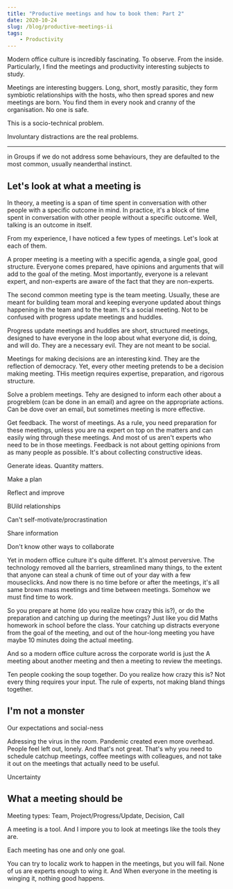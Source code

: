 ```yaml
---
title: "Productive meetings and how to book them: Part 2"
date: 2020-10-24
slug: /blog/productive-meetings-ii
tags:
    - Productivity
---
```


Modern office culture is incredibly fascinating. To observe. From the inside. Particularly, I find the meetings and productivity interesting subjects to study. 

Meetings are interesting buggers. Long, short, mostly parasitic, they form symbiotic relationships with the hosts, who then spread spores and new meetings are born. You find them in every nook and cranny of the organisation. No one is safe. 

This is a socio-technical problem.

Involuntary distractions are the real problems.

----

in Groups if we do not address some behaviours, they are defaulted to the most common, usually neanderthal instinct. 

## Let's look at what a meeting is

In theory, a meeting is a span of time spent in conversation with other people with a specific outcome in mind. In practice, it's a block of time spent in conversation with other people without a specific outcome. Well, talking is an outcome in itself. 

From my experience, I have noticed a few types of meetings. Let's look at each of them. 

A proper meeting is a meeting with a specific agenda, a single goal, good structure. Everyone comes prepared, have opinions and arguments that will add to the goal of the meting. Most importantly, everyone is a relevant expert, and non-experts are aware of the fact that they are non-experts. 

The second common meeting type is the team meeting. Usually, these are meant for building team moral and keeping everyone updated about things happening in the team and to the team. It's a social meeting. Not to be confused with progress update meetings and huddles. 

Progress update meetings and huddles are short, structured meetings, designed to have everyone in the loop about what everyone did, is doing, and will do. They are a necessary evil. They are not meant to be social. 

Meetings for making decisions are an interesting kind. They are the reflection of democracy. Yet, every other meeting pretends to be a decision making meeting. THis meetign requires expertise, preparation, and rigorous structure. 

Solve a problem meetings. Tehy are designed to inform each other about a progreblem (can be done in an email) and agree on the appropriate actions. Can be dove over an email, but sometimes meeting is more effective.

Get feedback. The worst of meetings. As a rule, you need preparation for these meetings, unless you are na expert on top on the matters and can easily wing through these meetings. And most of us aren't experts who need to be in those meetings. Feedback is not about getting opinions from as many people as possible. It's about collecting constructive ideas. 

Generate ideas. Quantity matters. 

Make a plan 

Reflect and improve 

BUild relationships 

Can't self-motivate/procrastination 

Share information 

Don't know other ways to collaborate 


Yet in modern office culture it's quite differet. It's almost perversive. The technology removed all the barriers, streamlined many things, to the extent that anyone can steal a chunk of time out of your day with a few mouseclicks. And now there is no time before or after the meetings, it's all same brown mass meetings and time between meetings. Somehow we must find time to work. 

So you prepare at home (do you realize how crazy this is?), or do the preparation and catching up during the meetings? Just like you did Maths homework in school before the class. Your catching up distracts everyone from the goal of the meeting, and out of the hour-long meeting you have maybe 10 minutes doing the actual meeting. 

And so a modern office culture across the corporate world is just the A meeting about another meeting and then a meeting to review the meetings.

Ten people cooking the soup together. Do you realize how crazy this is? Not every thing requires your input. The rule of experts, not making bland things together. 


## I'm not a monster

Our expectations and social-ness 

Adressing the virus in the room. Pandemic created even more overhead. People feel left out, lonely. And that's not great. That's why you need to schedule catchup meetings, coffee meetings with colleagues, and not take it out on the meetings that actually need to be useful. 

Uncertainty 


## What a meeting should be

Meeting types: Team, Project/Progress/Update, Decision, Call 

A meeting is a tool. And I impore you to look at meetings like the tools they are. 

Each meeting has one and only one goal. 

You can try to localiz work to happen in the meetings, but you will fail. None of us are experts enough to wing it. And When everyone in the meeting is winging it, nothing good happens. 